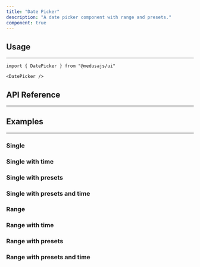 ```yaml
---
title: "Date Picker"
description: "A date picker component with range and presets."
component: true
---
```


<ComponentExample name="date-picker-demo" />

## Usage

---

```tsx
import { DatePicker } from "@medusajs/ui"
```

```tsx
<DatePicker />
```

## API Reference

---

<ComponentReference mainComponent="DatePicker" />


## Examples

---

### Single

<ComponentExample name="date-picker-single" />

### Single with time

<ComponentExample name="date-picker-single-time" />

### Single with presets

<ComponentExample name="date-picker-single-presets" />

### Single with presets and time

<ComponentExample name="date-picker-single-presets-time" />

### Range

<ComponentExample name="date-picker-range" />

### Range with time

<ComponentExample name="date-picker-range-time" />

### Range with presets

<ComponentExample name="date-picker-range-presets" />

### Range with presets and time

<ComponentExample name="date-picker-range-presets-time" />